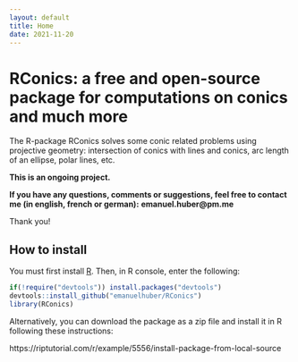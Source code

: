 ```yaml
---
layout: default
title: Home
date: 2021-11-20
---
```



# RConics: a free and open-source package for computations on conics and much more

The R-package RConics solves some conic related problems
using projective geometry: intersection of conics with lines and conics, arc
length of an ellipse, polar lines, etc.




**This is an ongoing project.**

**If you have any questions, comments or suggestions, feel free to contact me (in english, french or german):**
**emanuel.huber@pm.me**


Thank you!


## How to install

You must first install [R](https://cran.r-project.org/). Then, in R console, enter the following:

```r
if(!require("devtools")) install.packages("devtools")
devtools::install_github("emanuelhuber/RConics")
library(RConics)
```

Alternatively, you can download the package as a zip file and install it in R
following these instructions:

https://riptutorial.com/r/example/5556/install-package-from-local-source
